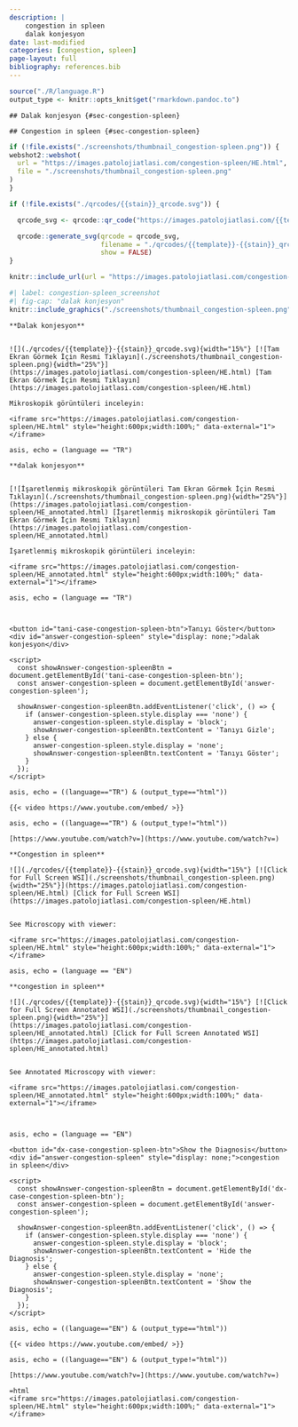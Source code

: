 ```yaml
---
description: |
    congestion in spleen
    dalak konjesyon
date: last-modified
categories: [congestion, spleen]
page-layout: full
bibliography: references.bib
---
```



```r
source("./R/language.R")
output_type <- knitr::opts_knit$get("rmarkdown.pandoc.to")
```




```asis
## Dalak konjesyon {#sec-congestion-spleen}
```


```asis
## Congestion in spleen {#sec-congestion-spleen}
```


```r
if (!file.exists("./screenshots/thumbnail_congestion-spleen.png")) {
webshot2::webshot(
  url = "https://images.patolojiatlasi.com/congestion-spleen/HE.html",
  file = "./screenshots/thumbnail_congestion-spleen.png"
)
}
```


```r
if (!file.exists("./qrcodes/{{stain}}_qrcode.svg")) {

  qrcode_svg <- qrcode::qr_code("https://images.patolojiatlasi.com/{{template}}/{{stain}}.html")

  qrcode::generate_svg(qrcode = qrcode_svg,
                       filename = "./qrcodes/{{template}}-{{stain}}_qrcode.svg",
                       show = FALSE)
}
```


```r
knitr::include_url(url = "https://images.patolojiatlasi.com/congestion-spleen/HE.html")
```

```r
#| label: congestion-spleen_screenshot
#| fig-cap: "dalak konjesyon"
knitr::include_graphics("./screenshots/thumbnail_congestion-spleen.png")
```




```asis

**Dalak konjesyon**


![](./qrcodes/{{template}}-{{stain}}_qrcode.svg){width="15%"} [![Tam Ekran Görmek İçin Resmi Tıklayın](./screenshots/thumbnail_congestion-spleen.png){width="25%"}](https://images.patolojiatlasi.com/congestion-spleen/HE.html) [Tam Ekran Görmek İçin Resmi Tıklayın](https://images.patolojiatlasi.com/congestion-spleen/HE.html)
```


```asis
Mikroskopik görüntüleri inceleyin:

<iframe src="https://images.patolojiatlasi.com/congestion-spleen/HE.html" style="height:600px;width:100%;" data-external="1"></iframe>

```



```comment
asis, echo = (language == "TR")

**dalak konjesyon**


[![İşaretlenmiş mikroskopik görüntüleri Tam Ekran Görmek İçin Resmi Tıklayın](./screenshots/thumbnail_congestion-spleen.png){width="25%"}](https://images.patolojiatlasi.com/congestion-spleen/HE_annotated.html) [İşaretlenmiş mikroskopik görüntüleri Tam Ekran Görmek İçin Resmi Tıklayın](https://images.patolojiatlasi.com/congestion-spleen/HE_annotated.html)

İşaretlenmiş mikroskopik görüntüleri inceleyin:

<iframe src="https://images.patolojiatlasi.com/congestion-spleen/HE_annotated.html" style="height:600px;width:100%;" data-external="1"></iframe>

```



```comment
asis, echo = (language == "TR")



<button id="tani-case-congestion-spleen-btn">Tanıyı Göster</button>
<div id="answer-congestion-spleen" style="display: none;">dalak konjesyon</div>

<script>
  const showAnswer-congestion-spleenBtn = document.getElementById('tani-case-congestion-spleen-btn');
  const answer-congestion-spleen = document.getElementById('answer-congestion-spleen');

  showAnswer-congestion-spleenBtn.addEventListener('click', () => {
    if (answer-congestion-spleen.style.display === 'none') {
      answer-congestion-spleen.style.display = 'block';
      showAnswer-congestion-spleenBtn.textContent = 'Tanıyı Gizle';
    } else {
      answer-congestion-spleen.style.display = 'none';
      showAnswer-congestion-spleenBtn.textContent = 'Tanıyı Göster';
    }
  });
</script>

```

```comment
asis, echo = ((language=="TR") & (output_type=="html"))

{{< video https://www.youtube.com/embed/ >}}

```

```comment
asis, echo = ((language=="TR") & (output_type!="html"))

[https://www.youtube.com/watch?v=](https://www.youtube.com/watch?v=)

```





```asis

**Congestion in spleen**

![](./qrcodes/{{template}}-{{stain}}_qrcode.svg){width="15%"} [![Click for Full Screen WSI](./screenshots/thumbnail_congestion-spleen.png){width="25%"}](https://images.patolojiatlasi.com/congestion-spleen/HE.html) [Click for Full Screen WSI](https://images.patolojiatlasi.com/congestion-spleen/HE.html)


```



```asis

See Microscopy with viewer: 

<iframe src="https://images.patolojiatlasi.com/congestion-spleen/HE.html" style="height:600px;width:100%;" data-external="1"></iframe>

```


```comment
asis, echo = (language == "EN")

**congestion in spleen**

![](./qrcodes/{{template}}-{{stain}}_qrcode.svg){width="15%"} [![Click for Full Screen Annotated WSI](./screenshots/thumbnail_congestion-spleen.png){width="25%"}](https://images.patolojiatlasi.com/congestion-spleen/HE_annotated.html) [Click for Full Screen Annotated WSI](https://images.patolojiatlasi.com/congestion-spleen/HE_annotated.html)


See Annotated Microscopy with viewer: 

<iframe src="https://images.patolojiatlasi.com/congestion-spleen/HE_annotated.html" style="height:600px;width:100%;" data-external="1"></iframe>



```

```comment
asis, echo = (language == "EN")

<button id="dx-case-congestion-spleen-btn">Show the Diagnosis</button>
<div id="answer-congestion-spleen" style="display: none;">congestion in spleen</div>

<script>
  const showAnswer-congestion-spleenBtn = document.getElementById('dx-case-congestion-spleen-btn');
  const answer-congestion-spleen = document.getElementById('answer-congestion-spleen');

  showAnswer-congestion-spleenBtn.addEventListener('click', () => {
    if (answer-congestion-spleen.style.display === 'none') {
      answer-congestion-spleen.style.display = 'block';
      showAnswer-congestion-spleenBtn.textContent = 'Hide the Diagnosis';
    } else {
      answer-congestion-spleen.style.display = 'none';
      showAnswer-congestion-spleenBtn.textContent = 'Show the Diagnosis';
    }
  });
</script>

```



```comment
asis, echo = ((language=="EN") & (output_type=="html"))

{{< video https://www.youtube.com/embed/ >}}

```

```comment
asis, echo = ((language=="EN") & (output_type!="html"))

[https://www.youtube.com/watch?v=](https://www.youtube.com/watch?v=)

```


```comment
=html
<iframe src="https://images.patolojiatlasi.com/congestion-spleen/HE.html" style="height:600px;width:100%;" data-external="1"></iframe>
```
